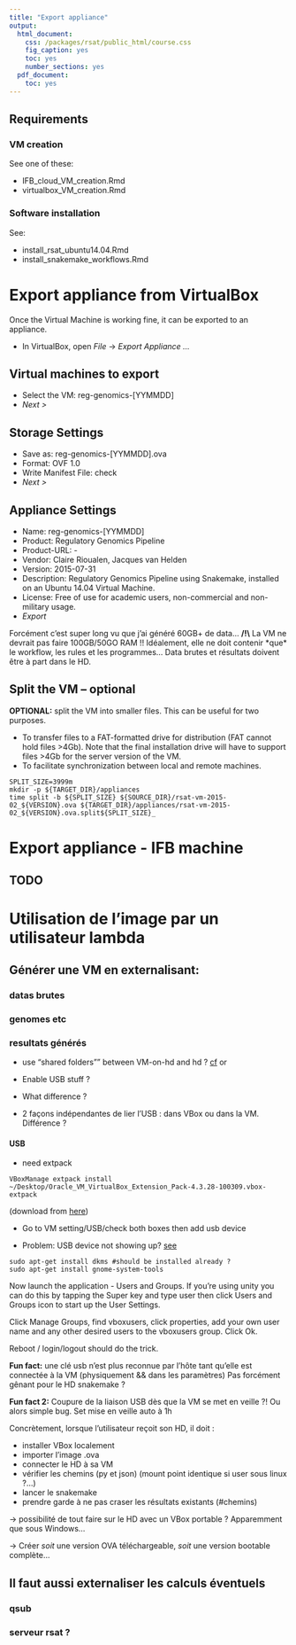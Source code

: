 ```yaml
---
title: "Export appliance"
output:
  html_document:
    css: /packages/rsat/public_html/course.css
    fig_caption: yes
    toc: yes
    number_sections: yes
  pdf_document:
    toc: yes
---
```


## Requirements

### VM creation

See one of these:

* IFB_cloud_VM_creation.Rmd 
* virtualbox_VM_creation.Rmd
  
### Software installation

See:

* install_rsat_ubuntu14.04.Rmd
* install_snakemake_workflows.Rmd


# Export appliance from VirtualBox

Once the Virtual Machine is working fine, it can be exported to an appliance.

* In VirtualBox, open *File* -> *Export Appliance ...*


## Virtual machines to export

* Select the VM: reg-genomics-[YYMMDD]
* *Next >*


## Storage Settings

* Save as: reg-genomics-[YYMMDD].ova
* Format: OVF 1.0
*	Write Manifest File: check
* *Next >*

## Appliance Settings

* Name:           reg-genomics-[YYMMDD]	
*	Product:		    Regulatory Genomics Pipeline
*	Product-URL:	  -
*	Vendor:		      Claire Rioualen, Jacques van Helden
*	Version:		    2015-07-31
*	Description:	  Regulatory Genomics Pipeline using Snakemake, installed on an Ubuntu 14.04 Virtual Machine. 
*	License:		    Free of use for academic users, non-commercial and non-military usage. 
* *Export*

Forcément c'est super long vu que j'ai généré 60GB+ de data...
**/!\\** La VM ne devrait pas faire 100GB/50GO RAM !! 
Idéalement, elle ne doit contenir \*que\* le workflow, les rules et les programmes...
Data brutes et résultats doivent être à part dans le HD.


## Split the VM -- optional

**OPTIONAL:** split the VM into smaller files. This can be useful for two purposes.

* To transfer files to a FAT-formatted drive for distribution (FAT cannot hold files >4Gb). Note that the final installation drive will have to support files >4Gb for the server version of the VM.
* To facilitate synchronization between local and remote machines.

```
SPLIT_SIZE=3999m
mkdir -p ${TARGET_DIR}/appliances
time split -b ${SPLIT_SIZE} ${SOURCE_DIR}/rsat-vm-2015-02_${VERSION}.ova ${TARGET_DIR}/appliances/rsat-vm-2015-02_${VERSION}.ova.split${SPLIT_SIZE}_
```

# Export appliance - IFB machine

## TODO



# Utilisation de l'image par un utilisateur lambda 

## Générer une VM en externalisant: 

### datas brutes

### genomes etc

### resultats générés 
    
* use "shared folders"" between VM-on-hd and hd ? [cf](https://www.virtualbox.org/manual/ch04.html#sharedfolders)
or
* Enable USB stuff ? 

* What difference ?

* 2 façons indépendantes de lier l'USB : dans VBox ou dans la VM. Différence ? 

#### USB

* need extpack

```
VBoxManage extpack install ~/Desktop/Oracle_VM_VirtualBox_Extension_Pack-4.3.28-100309.vbox-extpack 
```
(download from [here](http://www.oracle.com/technetwork/server-storage/virtualbox/downloads/index.html#extpack))

* Go to VM setting/USB/check both boxes then add usb device

* Problem: USB device not showing up? [see](http://askubuntu.com/questions/365850/virtualbox-not-seeing-any-usb-devices-in-the-usb-filters-settings)

```
sudo apt-get install dkms #should be installed already ?
sudo apt-get install gnome-system-tools
```
Now launch the application - Users and Groups. If you're using unity you can do this by tapping the Super key and type user then click Users and Groups icon to start up the User Settings.

Click Manage Groups, find vboxusers, click properties, add your own user name and any other desired users to the vboxusers group. Click Ok.

Reboot / login/logout should do the trick.

**Fun fact:** une clé usb n'est plus reconnue par l'hôte tant qu'elle est connectée à la VM (physiquement && dans les paramètres)
Pas forcément gênant pour le HD snakemake ? 

**Fun fact 2:** Coupure de la liaison USB dès que la VM se met en veille ?! Ou alors simple bug. Set mise en veille auto à 1h


Concrètement, lorsque l'utilisateur reçoit son HD, il doit : 

* installer VBox localement
* importer l'image .ova
* connecter le HD à sa VM
* vérifier les chemins (py et json) (mount point identique si user sous linux ?...)
* lancer le snakemake
* prendre garde à ne pas craser les résultats existants (#chemins)

-> possibilité de tout faire sur le HD avec un VBox portable ? Apparemment que sous Windows...

-> Créer *soit* une version OVA téléchargeable, *soit* une version bootable complète...

## Il faut aussi externaliser les calculs éventuels

### qsub

### serveur rsat ? 
    
    
    
    
    
    
